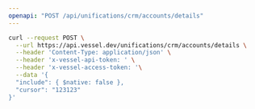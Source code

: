 ```yaml
---
openapi: "POST /api/unifications/crm/accounts/details"
---
```


<RequestExample>

```bash Request
curl --request POST \
  --url https://api.vessel.dev/unifications/crm/accounts/details \
  --header 'Content-Type: application/json' \
  --header 'x-vessel-api-token: ' \
  --header 'x-vessel-access-token: '\
  --data '{
  "include": { $native: false },
  "cursor": "123123"
}'
```

</RequestExample>

